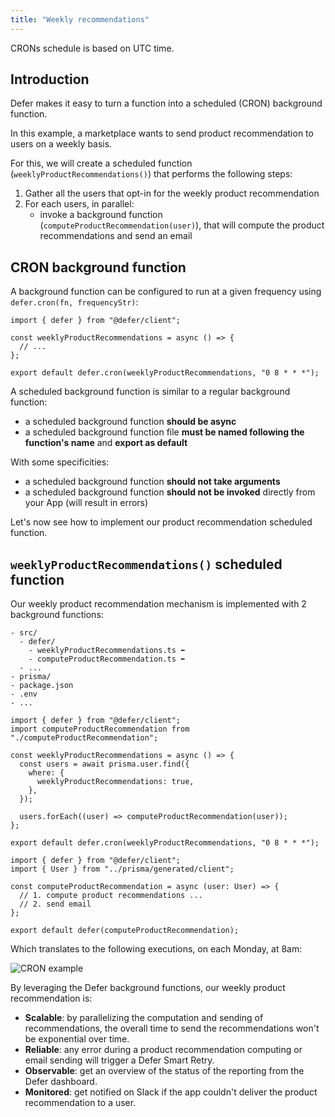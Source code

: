 ```yaml
---
title: "Weekly recommendations"
---
```


<Info>CRONs schedule is based on UTC time.</Info>

## Introduction

Defer makes it easy to turn a function into a scheduled (CRON) background
function.

In this example, a marketplace wants to send product recommendation to users on
a weekly basis.

For this, we will create a scheduled function (`weeklyProductRecommendations()`)
that performs the following steps:

1. Gather all the users that opt-in for the weekly product recommendation
2. For each users, in parallel:
   - invoke a background function (`computeProductRecommendation(user)`), that
     will compute the product recommendations and send an email

## CRON background function

A background function can be configured to run at a given frequency using
`defer.cron(fn, frequencyStr)`:

```tsx defer/weeklyProductRecommendations.ts
import { defer } from "@defer/client";

const weeklyProductRecommendations = async () => {
  // ...
};

export default defer.cron(weeklyProductRecommendations, "0 8 * * *");
```

A scheduled background function is similar to a regular background function:

- a scheduled background function **should be async**
- a scheduled background function file **must be named following the function's
  name** and **export as default**

With some specificities:

- a scheduled background function **should not take arguments**
- a scheduled background function **should not be invoked** directly from your
  App (will result in errors)

Let's now see how to implement our product recommendation scheduled function.

## `weeklyProductRecommendations()` scheduled function

Our weekly product recommendation mechanism is implemented with 2 background
functions:

```
- src/
  - defer/
    - weeklyProductRecommendations.ts ⬅
    - computeProductRecommendation.ts ⬅
  - ...
- prisma/
- package.json
- .env
- ...
```

<CodeGroup>

```tsx defer/weeklyProductRecommendations.ts
import { defer } from "@defer/client";
import computeProductRecommendation from "./computeProductRecommendation";

const weeklyProductRecommendations = async () => {
  const users = await prisma.user.find({
    where: {
      weeklyProductRecommendations: true,
    },
  });

  users.forEach((user) => computeProductRecommendation(user));
};

export default defer.cron(weeklyProductRecommendations, "0 8 * * *");
```

```tsx defer/computeProductRecommendation.ts
import { defer } from "@defer/client";
import { User } from "../prisma/generated/client";

const computeProductRecommendation = async (user: User) => {
  // 1. compute product recommendations ...
  // 2. send email
};

export default defer(computeProductRecommendation);
```

</CodeGroup>

Which translates to the following executions, on each Monday, at 8am:

<Frame>
  <img src="/images/features/cron/example.png" alt="CRON example" />
</Frame>

By leveraging the Defer background functions, our weekly product recommendation
is:

- **Scalable**: by parallelizing the computation and sending of recommendations,
  the overall time to send the recommendations won't be exponential over time.
- **Reliable**: any error during a product recommendation computing or email
  sending will trigger a Defer Smart Retry.
- **Observable**: get an overview of the status of the reporting from the Defer
  dashboard.
- **Monitored**: get notified on Slack if the app couldn't deliver the product
  recommendation to a user.
